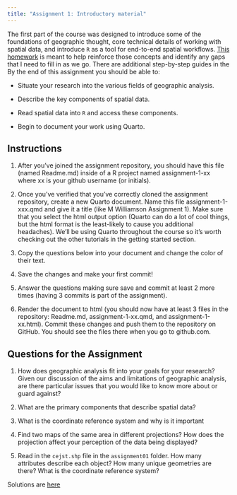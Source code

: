 ```yaml
---
title: "Assignment 1: Introductory material"
---
```


The first part of the course was designed to introduce some of the foundations of geographic thought, core technical details of working with spatial data, and introduce `R` as a tool for end-to-end spatial workflows. [This homework](https://classroom.github.com/a/eNiOQIFf) is meant to help reinforce those concepts and identify any gaps that I need to fill in as we go. There are additional step-by-step guides in the  By the end of this assignment you should be able to:

* Situate your research into the various fields of geographic analysis.

* Describe the key components of spatial data.

* Read spatial data into `R` and access these components.

* Begin to document your work using Quarto.

## Instructions

1. After you've joined the assignment repository, you should have this file (named Readme.md) inside of a R project named assignment-1-xx where xx is your github username (or initials).

2. Once you've verified that you've correctly cloned the assignment repository, create a new Quarto document. Name this file assignment-1-xxx.qmd and give it a title (like M Williamson Assignment 1). Make sure that you select the html output option (Quarto can do a lot of cool things, but the html format is the least-likely to cause you additional headaches). We'll be using Quarto throughout the course so it's worth checking out the other tutorials in the getting started section.

3. Copy the questions below into your document and change the color of their text.

4. Save the changes and make your first commit!

5. Answer the questions making sure save and commit at least 2 more times (having 3 commits is part of the assignment).

6. Render the document to html (you should now have at least 3 files in the repository: Readme.md, assignment-1-xx.qmd, and assignment-1-xx.html). Commit these changes and push them to the repository on GitHub. You should see the files there when you go to github.com.

## Questions for the Assignment

1. How does geographic analysis fit into your goals for your research? Given our discussion of the aims and limitations of geographic analysis, are there particular issues that you would like to know more about or guard against?

2. What are the primary components that describe spatial data?

3. What is the coordinate reference system and why is it important

4. Find two maps of the same area in different projections? How does the projection affect your perception of the data being displayed?

5. Read in the `cejst.shp` file in the `assignment01` folder. How many attributes describe each object? How many unique geometries are there? What is the coordinate reference system?

:::{.callout-note}
Solutions are [here](01-introsolutions.qmd)
:::
